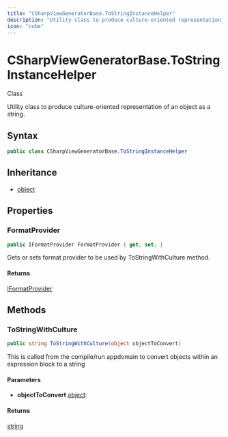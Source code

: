 ```yaml
---
title: "CSharpViewGeneratorBase.ToStringInstanceHelper"
description: "Utility class to produce culture-oriented representation of an object as a string."
icon: "cube"
---
```


# CSharpViewGeneratorBase.ToStringInstanceHelper

<Badge variant="outline">Class</Badge>

Utility class to produce culture-oriented representation of an object as a string.

## Syntax

```csharp
public class CSharpViewGeneratorBase.ToStringInstanceHelper
```

## Inheritance

- [object](https://learn.microsoft.com/dotnet/api/system.object)

## Properties

### FormatProvider

```csharp
public IFormatProvider FormatProvider { get; set; }
```

Gets or sets format provider to be used by ToStringWithCulture method.

#### Returns

[IFormatProvider](https://learn.microsoft.com/dotnet/api/system.iformatprovider)


## Methods

### ToStringWithCulture

```csharp
public string ToStringWithCulture(object objectToConvert)
```

This is called from the compile/run appdomain to convert objects within an expression block to a string

#### Parameters

- **objectToConvert** [object](https://learn.microsoft.com/dotnet/api/system.object): 

#### Returns

[string](https://learn.microsoft.com/dotnet/api/system.string)


